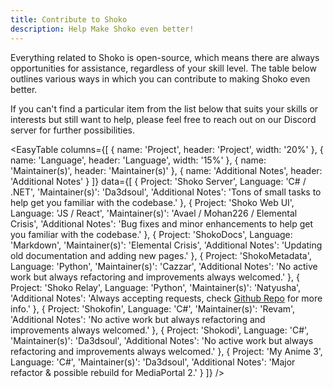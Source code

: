 ```yaml
---
title: Contribute to Shoko
description: Help Make Shoko even better!
---
```


Everything related to Shoko is open-source, which means there are always opportunities for assistance, regardless of
your skill level. The table below outlines various ways in which you can contribute to making Shoko even better.

If you can't find a particular item from the list below that suits your skills or interests but still want to help,
please feel free to reach out on our Discord server for further possibilities.

<EasyTable
  columns={[
    { name: 'Project', header: 'Project', width: '20%' },
    { name: 'Language', header: 'Language', width: '15%' },
    { name: 'Maintainer(s)', header: 'Maintainer(s)' },
    { name: 'Additional Notes', header: 'Additional Notes' }
  ]}
  data={[
    {
      Project: 'Shoko Server',
      Language: 'C# / .NET',
      'Maintainer(s)': 'Da3dsoul',
      'Additional Notes': 'Tons of small tasks to help get you familiar with the codebase.'
    },
    {
      Project: 'Shoko Web UI',
      Language: 'JS / React',
      'Maintainer(s)': 'Avael / Mohan226 / Elemental Crisis',
      'Additional Notes': 'Bug fixes and minor enhancements to help get you familiar with the codebase.'
    },
    {
      Project: 'ShokoDocs',
      Language: 'Markdown',
      'Maintainer(s)': 'Elemental Crisis',
      'Additional Notes': 'Updating old documentation and adding new pages.'
    },
    {
      Project: 'ShokoMetadata',
      Language: 'Python',
      'Maintainer(s)': 'Cazzar',
      'Additional Notes': 'No active work but always refactoring and improvements always welcomed.'
    },
    {
      Project: 'Shoko Relay',
      Language: 'Python',
      'Maintainer(s)': 'Natyusha',
      'Additional Notes': 'Always accepting requests, check [Github Repo](https://github.com/natyusha/ShokoRelay.bundle) for more info.'
    },
    {
      Project: 'Shokofin',
      Language: 'C#',
      'Maintainer(s)': 'Revam',
      'Additional Notes': 'No active work but always refactoring and improvements always welcomed.'
    },
    {
      Project: 'Shokodi',
      Language: 'C#',
      'Maintainer(s)': 'Da3dsoul',
      'Additional Notes': 'No active work but always refactoring and improvements always welcomed.'
    },
    {
      Project: 'My Anime 3',
      Language: 'C#',
      'Maintainer(s)': 'Da3dsoul',
      'Additional Notes': 'Major refactor & possible rebuild for MediaPortal 2.'
    }
  ]}
/>
